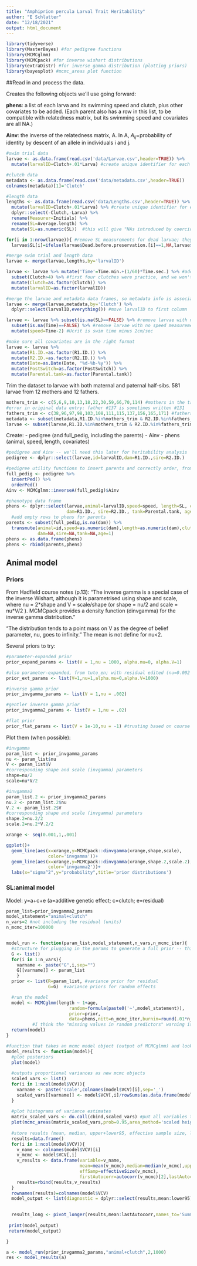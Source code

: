 ```yaml
---
title: "Amphiprion percula Larval Trait Heritability"
author: "E Schlatter"
date: "12/18/2021"
output: html_document
---
```


```r
library(tidyverse)
library(MasterBayes) #for pedigree functions
library(MCMCglmm)
library(MCMCpack) #for inverse wishart distributions
library(extraDistr) #for inverse gamma distribution (plotting priors)
library(bayesplot) #mcmc_areas plot function
```


##Read in and process the data.

Creates the following objects we'll use going forward:

$\textbf{phens}$: a list of each larva and its swimming speed and clutch, plus other covariates to be added. (Each parent also has a row in this list, to be compatible with relatedness matrix, but its swimming speed and covariates are all NA.)

$\textbf{Ainv}$: the inverse of the relatedness matrix, A. In A, $A_{ij}=$probability of identity by descent of an allele in individuals i and j.
```r
#swim trial data
larvae <- as.data.frame(read.csv('data/Larvae.csv',header=TRUE)) %>%
  mutate(larvalID=Clutch+.01*Larva) #create unique identifier for each larva

#clutch data
metadata <- as.data.frame(read.csv('data/metadata.csv',header=TRUE))
colnames(metadata)[1]='Clutch'

#length data
lengths <- as.data.frame(read.csv('data/Lengths.csv',header=TRUE)) %>%
  mutate(larvalID=Clutch+.01*Larva) %>% #create unique identifier for each larva
  dplyr::select(-Clutch,-Larva) %>%
  rename(Measurer=Initials) %>%
  rename(SL=Average.length) %>%
  mutate(SL=as.numeric(SL))  #this will give "NAs introduced by coercion" -- that's fine

for(i in 1:nrow(larvae)){ #remove SL measurements for dead larvae; they're not accurate
  larvae$SL[i]=ifelse(larvae$Dead.before.preservation.[i]==1,NA,larvae$SL[i])} 

#merge swim trial and length data
larvae <- merge(larvae,lengths,by='larvalID')

larvae <- larvae %>% mutate('Time'=Time.min.+(1/60)*Time.sec.) %>% #add a Time column
  subset(Clutch>4) %>% #first four clutches were practice, and we won't use them in the dataset
  mutate(Clutch=as.factor(Clutch)) %>%
  mutate(larvalID=as.factor(larvalID))

#merge the larvae and metadata data frames, so metadata info is associated with each larva
larvae <- merge(larvae,metadata,by='Clutch') %>%
  dplyr::select(larvalID,everything()) #move larvalID to first column

larvae <- larvae %>% subset(is.na(SL)==FALSE) %>% #remove larvae with no SL measurement
  subset(is.na(Time)==FALSE) %>% #remove larvae with no speed measurement
  mutate(speed=Time-2) #Ucrit is swim time minus 2cm/sec

#make sure all covariates are in the right format
larvae <- larvae %>%
  mutate(R1.ID.=as.factor(R1.ID.)) %>%
  mutate(R2.ID.=as.factor(R2.ID.)) %>%
  mutate(Date=as.Date(Date, "%d-%b-%y")) %>%
  mutate(PostSwitch=as.factor(PostSwitch)) %>%
  mutate(Parental.tank=as.factor(Parental.tank))
```
Trim the dataset to larvae with both maternal and paternal half-sibs. 581 larvae from 12 mothers and 12 fathers.
```r
mothers_trim <- c(5,6,9,10,13,18,22,30,59,66,70,114) #mothers in the trimmed dataset
#error in original data entry: father #137 is sometimes written #131
fathers_trim <- c(38,96,97,98,103,108,111,115,137,156,165,171) #fathers in the trimmed dataset
metadata <- subset(metadata,R1.ID.%in%mothers_trim & R2.ID.%in%fathers_trim)
larvae <- subset(larvae,R1.ID.%in%mothers_trim & R2.ID.%in%fathers_trim)
```

Create:
  - pedigree (and full_pedig, including the parents)
  - Ainv
  - phens (animal, speed, length, covariates)

```r
#pedigree and Ainv -- we'll need this later for heritability analysis
pedigree <- dplyr::select(larvae,id=larvalID,dam=R1.ID.,sire=R2.ID.)

#pedigree utility functions to insert parents and correctly order, from MasterBayes.
full_pedig <- pedigree %>%
  insertPed() %>%
  orderPed()
Ainv <- MCMCglmm::inverseA(full_pedig)$Ainv

#phenotype data frame
phens <- dplyr::select(larvae,animal=larvalID,speed=speed, length=SL, clutch=Clutch, 
                       dam=R1.ID., sire=R2.ID., tank=Parental.tank, age=Age.at.hatch)
  #add empty rows to phens for parents
parents <- subset(full_pedig,is.na(dam)) %>%
  transmute(animal=id,speed=as.numeric(dam),length=as.numeric(dam),clutch=NA,
            dam=NA,sire=NA,tank=NA,age=1)
phens <- as.data.frame(phens)
phens <- rbind(parents,phens)
```

## Animal model

### Priors
From Hadfield course notes (p.13):
"The inverse gamma is a special case of the inverse Wishart, although it is parametrised using shape and scale, where nu = 2$*$shape and V = scale/shape (or shape = nu/2 and scale = nu$*$V/2 ). MCMCpack provides a density function (dinvgamma) for the inverse gamma distribution."

"The distribution tends to a point mass on V as the degree of belief parameter, nu, goes to infinity." The mean is not define for nu<2.

Several priors to try:
```r

#parameter-expanded prior
prior_expand_params <- list(V = 1,nu = 1000, alpha.mu=0, alpha.V=1)

#also parameter-expanded, from tuto_en; with residual edited (nu=0.002 instead of nu=1) to be proper
prior_ext_params <- list(V=1,nu=1,alpha.mu=0,alpha.V=1000)

#inverse gamma prior
prior_invgamma_params <- list(V = 1,nu = .002)

#gentler inverse gamma prior
prior_invgamma2_params <- list(V = 1,nu = .02)

#flat prior
prior_flat_params <- list(V = 1e-10,nu = -1) #trusting based on course notes that this is actually flat, because I can't tell what a negative nu means
```


Plot them (when possible):
```r
#invgamma
param_list <- prior_invgamma_params
nu <- param_list$nu
V <- param_list$V
#corresponding shape and scale (invgamma) parameters
shape=nu/2
scale=nu*V/2

#invgamma2
param_list.2 <- prior_invgamma2_params
nu.2 <- param_list.2$nu
V.2 <- param_list.2$V
#corresponding shape and scale (invgamma) parameters
shape.2=nu.2/2
scale.2=nu.2*V.2/2

xrange <- seq(0.001,1,.001)

ggplot()+
  geom_line(aes(x=xrange,y=MCMCpack::dinvgamma(xrange,shape,scale),
                color='invgamma'))+
  geom_line(aes(x=xrange,y=MCMCpack::dinvgamma(xrange,shape.2,scale.2),
                color='invgamma2'))+
  labs(x="sigma^2",y="probability",title='prior distributions')
```


### SL:animal model
Model: y=a+c+e  (a=additive genetic effect; c=clutch; e=residual)

```r
param_list=prior_invgamma2_params
model_statement="animal+clutch"
n_vars=2 #not including the residual (units)
n_mcmc_iter=100000


model_run <- function(param_list,model_statement,n_vars,n_mcmc_iter){
  #structure for plugging in the params to generate a full prior -- this is what MCMCglmm takes
  G <- list()
  for(i in 1:n_vars){
    varname <- paste("G",i,sep="")
    G[[varname]] <- param_list
    }
  prior <- list(R=param_list, #variance prior for residual
                G=G)  #variance priors for random effects

  #run the model
  model <- MCMCglmm(length ~ 1+age,
                        random=formula(paste0('~',model_statement)),
                        prior=prior,
                        data=phens,nitt=n_mcmc_iter,burnin=round(.01*n_mcmc_iter),thin=10,verbose=TRUE)
          #I think the "missing values in random predictors" warning is just because the parents in phens don't have predictor values
  return(model)
}

#function that takes an mcmc model object (output of MCMCglmm) and looks at the results
model_results <- function(model){
  #plot posteriors
  plot(model)
  
  #outputs proportional variances as new mcmc objects
  scaled_vars <- list()
  for(i in 1:ncol(model$VCV)){
    varname <- paste('scale',colnames(model$VCV)[i],sep='_')
    scaled_vars[[varname]] <- model$VCV[,i]/rowSums(as.data.frame(model$VCV)) #store them in a list
  }
    
  #plot histograms of variance estimates
  matrix_scaled_vars <- do.call(cbind,scaled_vars) #put all variables together into a matrix for plotting
  plot(mcmc_areas(matrix_scaled_vars,prob=0.95,area_method='scaled height')) #scaled to 1
  
  #store results (mean, median, upper+lower95, effective sample size, last autocorr value)
  results=data.frame()
  for(i in 1:ncol(model$VCV)){
    v_name <- colnames(model$VCV)[i]
    v_mcmc <- model$VCV[,i]
    v_results <- data.frame(variable=v_name,
                            mean=mean(v_mcmc),median=median(v_mcmc),upper95=HPDinterval(v_mcmc)[,2],lower95=HPDinterval(v_mcmc)[,1],
                            effSamp=effectiveSize(v_mcmc),
                            firstAutocorr=autocorr(v_mcmc)[2],lastAutocorr=autocorr(v_mcmc)[nrow(autocorr(v_mcmc))])
    results=rbind(results,v_results)
  }
  rownames(results)=colnames(model$VCV)
  model_output <- list(diagnostic = dplyr::select(results,mean:lower95),estimates = dplyr::select(results,effSamp:lastAutocorr))

  
  results_long <- pivot_longer(results,mean:lastAutocorr,names_to='SummStat',values_to='Value') #in "long" format -- not sure yet which will be most useful
  
 print(model_output)
 return(model_output)

}

a <- model_run(prior_invgamma2_params,"animal+clutch",2,1000)
res <- model_results(a)
```


